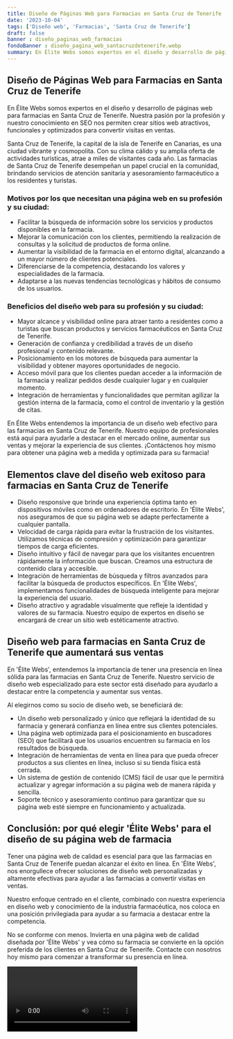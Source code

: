 ```yaml
---
title: Diseño de Páginas Web para Farmacias en Santa Cruz de Tenerife
date: '2023-10-04'
tags: ['Diseño web', 'Farmacias', 'Santa Cruz de Tenerife']
draft: false
banner : diseño_paginas_web_farmacias
fondoBanner : diseño_pagina_web_santacruzdetenerife.webp
summary: En Élite Webs somos expertos en el diseño y desarrollo de páginas web para farmacias en Santa Cruz de Tenerife. Nuestra pasión por la profesión y nuestro conocimiento en SEO nos permiten crear sitios web atractivos, funcionales y optimizados para convertir visitas en ventas.
---
```


## Diseño de Páginas Web para Farmacias en Santa Cruz de Tenerife

En Élite Webs somos expertos en el diseño y desarrollo de páginas web para farmacias en Santa Cruz de Tenerife. Nuestra pasión por la profesión y nuestro conocimiento en SEO nos permiten crear sitios web atractivos, funcionales y optimizados para convertir visitas en ventas.

Santa Cruz de Tenerife, la capital de la isla de Tenerife en Canarias, es una ciudad vibrante y cosmopolita. Con su clima cálido y su amplia oferta de actividades turísticas, atrae a miles de visitantes cada año. Las farmacias de Santa Cruz de Tenerife desempeñan un papel crucial en la comunidad, brindando servicios de atención sanitaria y asesoramiento farmacéutico a los residentes y turistas.

### Motivos por los que necesitan una página web en su profesión y su ciudad: 
- Facilitar la búsqueda de información sobre los servicios y productos disponibles en la farmacia.
- Mejorar la comunicación con los clientes, permitiendo la realización de consultas y la solicitud de productos de forma online.
- Aumentar la visibilidad de la farmacia en el entorno digital, alcanzando a un mayor número de clientes potenciales.
- Diferenciarse de la competencia, destacando los valores y especialidades de la farmacia.
- Adaptarse a las nuevas tendencias tecnológicas y hábitos de consumo de los usuarios.

### Beneficios del diseño web para su profesión y su ciudad:
- Mayor alcance y visibilidad online para atraer tanto a residentes como a turistas que buscan productos y servicios farmacéuticos en Santa Cruz de Tenerife.
- Generación de confianza y credibilidad a través de un diseño profesional y contenido relevante.
- Posicionamiento en los motores de búsqueda para aumentar la visibilidad y obtener mayores oportunidades de negocio.
- Acceso móvil para que los clientes puedan acceder a la información de la farmacia y realizar pedidos desde cualquier lugar y en cualquier momento.
- Integración de herramientas y funcionalidades que permitan agilizar la gestión interna de la farmacia, como el control de inventario y la gestión de citas.

En Élite Webs entendemos la importancia de un diseño web efectivo para las farmacias en Santa Cruz de Tenerife. Nuestro equipo de profesionales está aquí para ayudarle a destacar en el mercado online, aumentar sus ventas y mejorar la experiencia de sus clientes. ¡Contáctenos hoy mismo para obtener una página web a medida y optimizada para su farmacia!

<GifSeo />

<Cta />

## Elementos clave del diseño web exitoso para farmacias en Santa Cruz de Tenerife

- Diseño responsive que brinde una experiencia óptima tanto en dispositivos móviles como en ordenadores de escritorio. En 'Élite Webs', nos aseguramos de que su página web se adapte perfectamente a cualquier pantalla.
- Velocidad de carga rápida para evitar la frustración de los visitantes. Utilizamos técnicas de compresión y optimización para garantizar tiempos de carga eficientes.
- Diseño intuitivo y fácil de navegar para que los visitantes encuentren rápidamente la información que buscan. Creamos una estructura de contenido clara y accesible.
- Integración de herramientas de búsqueda y filtros avanzados para facilitar la búsqueda de productos específicos. En 'Élite Webs', implementamos funcionalidades de búsqueda inteligente para mejorar la experiencia del usuario.
- Diseño atractivo y agradable visualmente que refleje la identidad y valores de su farmacia. Nuestro equipo de expertos en diseño se encargará de crear un sitio web estéticamente atractivo.

## Diseño web para farmacias en Santa Cruz de Tenerife que aumentará sus ventas

En 'Élite Webs', entendemos la importancia de tener una presencia en línea sólida para las farmacias en Santa Cruz de Tenerife. Nuestro servicio de diseño web especializado para este sector está diseñado para ayudarlo a destacar entre la competencia y aumentar sus ventas.

Al elegirnos como su socio de diseño web, se beneficiará de:

- Un diseño web personalizado y único que reflejará la identidad de su farmacia y generará confianza en línea entre sus clientes potenciales.
- Una página web optimizada para el posicionamiento en buscadores (SEO) que facilitará que los usuarios encuentren su farmacia en los resultados de búsqueda.
- Integración de herramientas de venta en línea para que pueda ofrecer productos a sus clientes en línea, incluso si su tienda física está cerrada.
- Un sistema de gestión de contenido (CMS) fácil de usar que le permitirá actualizar y agregar información a su página web de manera rápida y sencilla.
- Soporte técnico y asesoramiento continuo para garantizar que su página web esté siempre en funcionamiento y actualizada.

## Conclusión: por qué elegir 'Élite Webs' para el diseño de su página web de farmacia

Tener una página web de calidad es esencial para que las farmacias en Santa Cruz de Tenerife puedan alcanzar el éxito en línea. En 'Élite Webs', nos enorgullece ofrecer soluciones de diseño web personalizadas y altamente efectivas para ayudar a las farmacias a convertir visitas en ventas.

Nuestro enfoque centrado en el cliente, combinado con nuestra experiencia en diseño web y conocimiento de la industria farmacéutica, nos coloca en una posición privilegiada para ayudar a su farmacia a destacar entre la competencia.

No se conforme con menos. Invierta en una página web de calidad diseñada por 'Élite Webs' y vea cómo su farmacia se convierte en la opción preferida de los clientes en Santa Cruz de Tenerife. Contacte con nosotros hoy mismo para comenzar a transformar su presencia en línea.

<Video />

<CtaBot job='Farmacias' city='Santa Cruz de Tenerife'/>

<Gmaps query='Santa Cruz de Tenerife+españa+maps' />